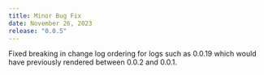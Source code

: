```yaml
---
title: Minor Bug Fix
date: November 26, 2023
release: "0.0.5"
---
```


Fixed breaking in change log ordering for logs such as 0.0.19 which would
have previously rendered between 0.0.2 and 0.0.1.